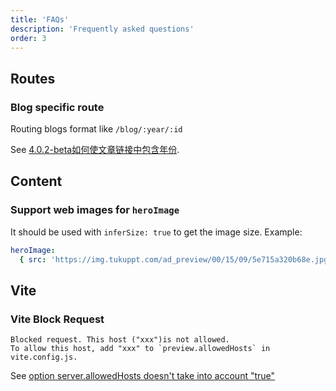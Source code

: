 ```yaml
---
title: 'FAQs'
description: 'Frequently asked questions'
order: 3
---
```


## Routes

### Blog specific route

Routing blogs format like `/blog/:year/:id`

See [4.0.2-beta如何使文章链接中包含年份](https://github.com/cworld1/astro-theme-pure/discussions/37#discussioncomment-11905851).

## Content

### Support web images for `heroImage`

It should be used with `inferSize: true` to get the image size. Example:

```yaml
heroImage:
  { src: 'https://img.tukuppt.com/ad_preview/00/15/09/5e715a320b68e.jpg!/fw/980', inferSize: true }
```

## Vite

### Vite Block Request

```log
Blocked request. This host ("xxx")is not allowed.
To allow this host, add "xxx" to `preview.allowedHosts` in vite.config.js.
```

See [option server.allowedHosts doesn't take into account "true"](https://github.com/vitejs/vite/issues/19242)
